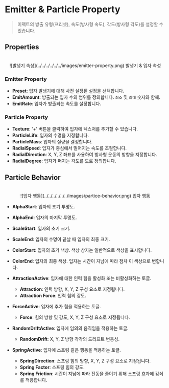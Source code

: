 # Emitter & Particle Property

> 이펙트의 방출 유형(프리셋), 속도(방사형 속도), 각도(방사형 각도)를 설정할 수 있습니다.

## Properties

<br />
<center>
  ![발생기 속성](../../../../../../images/emitter-property.png) 발생기 & 입자
  속성
</center>

### Emitter Property

- **Preset**: 입자 발생기에 대해 사전 설정된 설정을 선택합니다.
- **EmitAmount**: 방출되는 입자 수의 범위를 정의합니다. `최소` 및 `최대` 숫자와 함께.
- **EmitRate**: 입자가 방출되는 속도를 설정합니다.

### Particle Property

- **Texture**: '+' 버튼을 클릭하여 입자에 텍스처를 추가할 수 있습니다.
- **ParticleLife**: 입자의 수명을 지정합니다.
- **ParticleMass**: 입자의 질량을 결정합니다.
- **RadialSpeed**: 입자가 중심에서 멀어지는 속도를 조절합니다.
- **RadialDirection**: X, Y, Z 좌표를 사용하여 방사형 운동의 방향을 지정합니다.
- **RadialDegree**: 입자가 퍼지는 각도를 도로 정의합니다.

## Particle Behavior

<br />
<center>
  ![입자 행동](../../../../../../images/partice-behavior.png) 입자 행동
</center>

- **AlphaStart**: 입자의 초기 투명도.
- **AlphaEnd**: 입자의 마지막 투명도.

- **ScaleStart**: 입자의 초기 크기.
- **ScaleEnd**: 입자의 수명이 끝날 때 입자의 최종 크기.

- **ColorStart**: 입자의 초기 색상. 색상 상자는 일반적으로 색상을 표시합니다.
- **ColorEnd**: 입자의 최종 색상. 입자는 시간이 지남에 따라 점차 이 색상으로 변합니다.

- **AttractionActive**: 입자에 대한 인력 힘을 활성화 또는 비활성화하는 토글.

  - **Attraction**: 인력 방향, X, Y, Z 구성 요소로 지정됩니다.
  - **Attraction Force**: 인력 힘의 강도.

- **ForceActive**: 입자에 추가 힘을 적용하는 토글.

  - **Force**: 힘의 방향 및 강도, X, Y, Z 구성 요소로 지정됩니다.

- **RandomDriftActive**: 입자에 임의의 움직임을 적용하는 토글.

  - **RandomDrift**: X, Y, Z 방향 각각의 드리프트 변동성.

- **SpringActive**: 입자에 스프링 같은 행동을 적용하는 토글.
  - **SpringDirection**: 스프링 힘의 방향, X, Y, Z 구성 요소로 지정됩니다.
  - **Spring Factor**: 스프링 힘의 강도.
  - **Spring Friction**: 시간이 지남에 따라 진동을 줄이기 위해 스프링 효과에 감쇠를 적용합니다.
